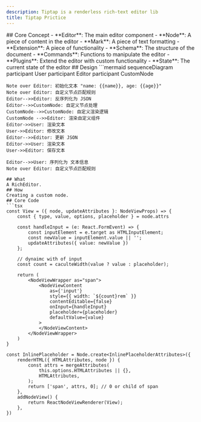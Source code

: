```yaml
---
description: Tiptap is a renderless rich-text editor lib
title: Tiptap Prictice
---
```


<RichEditor />
## Core Concept
- **Editor**: The main editor component
    - **Node**: A piece of content in the editor
    - **Mark**: A piece of text formatting
    - **Extension**: A piece of functionality
- **Schema**: The structure of the document
- **Commands**: Functions to manipulate the editor
- **Plugins**: Extend the editor with custom functionality
- **State**: The current state of the editor
## Design
```mermaid
sequenceDiagram
    participant User
    participant Editor
    participant CustomNode

    Note over Editor: 初始化文本 "name: {{name}}, age: {{age}}"
    Note over Editor: 自定义节点匹配规则
    Editor-->>Editor: 反序列化为 JSON
    Editor-->>CustomNode: 自定义节点处理
    CustomNode-->>CustomNode: 自定义渲染逻辑
    CustomNode -->>Editor: 渲染自定义组件
    Editor->>User: 渲染文本
    User->>Editor: 修改文本
    Editor-->>Editor: 更新 JSON
    Editor->>User: 渲染文本
    User->>Editor: 保存文本
    
    Editor-->>User: 序列化为 文本信息
    Note over Editor: 自定义节点匹配规则
```
## What
A RichEditor.
## How
Creating a custom node.
## Core Code
```tsx
const View = ({ node, updateAttributes }: NodeViewProps) => {
    const { type, value, options, placeholder } = node.attrs

    const handleInput = (e: React.FormEvent) => {
        const inputElement = e.target as HTMLInputElement;
        const newValue = inputElement.value || '';
        updateAttributes({ value: newValue })
    };

    // dynaimc with of input
    const count = caculteWidth(value ? value : placeholder);

    return (
        <NodeViewWrapper as="span">
            <NodeViewContent
                as={'input'}
                style={{ width: `${count}rem` }}
                contentEditable={false}
                onInput={handleInput}
                placeholder={placeholder}
                defaultValue={value}
            >
            </NodeViewContent>
        </NodeViewWrapper>
    )
}

const InlinePlaceholder = Node.create<InlinePlaceholderAttributes>({
    renderHTML({ HTMLAttributes, node }) {
        const attrs = mergeAttributes(
            this.options.HTMLAttributes || {},
            HTMLAttributes,
        );
        return ['span', attrs, 0]; // 0 or child of span
    },
    addNodeView() {
        return ReactNodeViewRenderer(View);
    },
})
```

